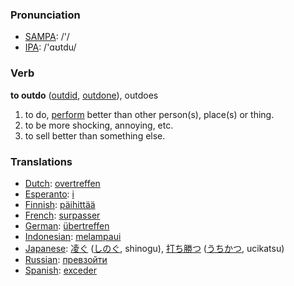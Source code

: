 === Pronunciation ===
*[[w:SAMPA|SAMPA]]: /'/
*[[w:IPA|IPA]]: /'ɑʊtdu/

=== Verb ===

'''to outdo''' ([[outdid]], [[outdone]]), outdoes

# to do, [[perform]] better than other person(s), place(s) or thing.
# to be more shocking, annoying, etc.
# to sell better than something else.

=== Translations ===
*[[Dutch]]: [[overtreffen]]
*[[Esperanto]]: [[i]]
*[[Finnish]]: [[päihittää]]
*[[French]]: [[surpasser]]
*[[German]]: [[übertreffen]]
*[[Indonesian]]: [[lampau|melampaui]]
*[[Japanese]]: [[凌ぐ]] ([[しのぐ]], shinogu), [[打ち勝つ]] ([[うちかつ]], ucikatsu)
*[[Russian]]: [[превзойти]]
*[[Spanish]]: [[exceder]]